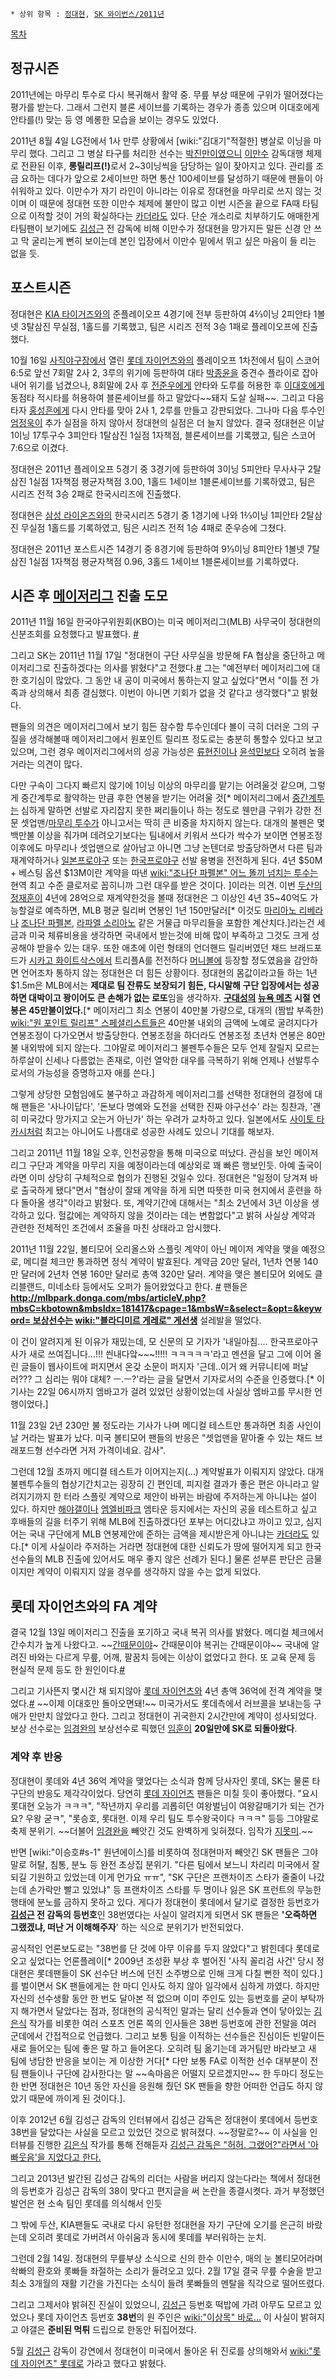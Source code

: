  * 상위 항목 : [[정대현]], [[SK 와이번스/2011년]]

[[목차]]
== 정규시즌 ==
2011년에는 마무리 투수로 다시 복귀해서 활약 중. 무릎 부상 때문에 구위가 떨어졌다는 평가를 받는다. 그래서 그런지 블론 세이브를 기록하는 경우가 종종 있으며 이대호에게 안타를(!) 맞는 등 영 메롱한 모습을 보이는 경우도 있었다.

2011년 8월 4일 LG전에서 1사 만루 상황에서 [wiki:"김대기"적절한] 병살로 이닝을 마무리 했다. 그리고 그 병살 타구를 처리한 선수는 [[박진만]]이였으니  
[[이만수]] 감독대행 체제로 전환된 이후, '''롱릴리프(!)'''로서 2~3이닝씩을 담당하는 일이 잦아지고 있다. 관리를 조금 요하는 데다가 앞으로 2세이브만 하면 통산 100세이브를 달성하기 때문에 팬들이 아쉬워하고 있다. 이만수가 자기 라인이 아니라는 이유로 정대현을 마무리로 쓰지 않는 것이며 이 때문에 정대현 또한 이만수 체제에 불만이 많고 이번 시즌을 끝으로 FA때 타팀으로 이적할 것이 거의 확실하다는 [[카더라]]도 있다. 단순 개소리로 치부하기도 애매한게 타팀팬이 보기에도 [[김성근]] 전 감독에 비해 이만수가 정대현을 망가지든 말든 신경 안 쓰고 막 굴리는게 뻔히 보이는데 본인 입장에서 이만수 밑에서 뛰고 싶은 마음이 들 리는 없을 듯.

== 포스트시즌 ==
정대현은 [[KIA 타이거즈]]와의 준플레이오프 4경기에 전부 등판하여 4⅔이닝 2피안타 1볼넷 3탈삼진 무실점, 1홀드를 기록했고, 팀은 시리즈 전적 3승 1패로 플레이오프에 진출했다.

10월 16일 [[사직야구장]]에서 열린 [[롯데 자이언츠]]와의 플레이오프 1차전에서 팀이 스코어 6:5로 앞선 7회말 2사 2, 3루의 위기에 등판하여 대타 [[박종윤]]을 중견수 플라이로 잡아내어 위기를 넘겼으나, 8회말에 2사 후 [[전준우]]에게 안타와 도루를 허용한 후 [[이대호]]에게 동점타 적시타를 허용하여 블론세이브를 하고 말았다~~돼지 도살 실패~~. 그리고 다음 타자 [[홍성흔]]에게 다시 안타를 맞아 2사 1, 2루를 만들고 강판되었다. 그나마 다음 투수인 [[엄정욱]]이 추가 실점을 하지 않아서 정대현의 실점은 더 늘지 않았다.
결국 정대현은 이날 1이닝 17투구수 3피안타 1탈삼진 1실점 1자책점, 블론세이브를 기록했고, 팀은 스코어 7:6으로 이겼다.

정대현은 2011년 플레이오프 5경기 중 3경기에 등판하여 3이닝 5피안타 무사사구 2탈삼진 1실점 1자책점 평균자책점 3.00, 1홀드 1세이브 1블론세이브를 기록하였고, 팀은 시리즈 전적 3승 2패로 한국시리즈에 진출했다.

정대현은 [[삼성 라이온즈]]와의 한국시리즈 5경기 중 1경기에 나와 1⅔이닝 1피안타 2탈삼진 무실점 1홀드를 기록하였고, 팀은 시리즈 전적 1승 4패로 준우승에 그쳤다.

정대현은 2011년 포스트시즌 14경기 중 8경기에 등판하여 9⅓이닝 8피안타 1볼넷 7탈삼진 1실점 1자책점 평균자책점 0.96, 3홀드 1세이브 1블론세이브를 기록하였다.

== 시즌 후 [[메이저리그]] 진출 도모 ==
2011년 11월 16일 한국야구위원회(KBO)는 미국 메이저리그(MLB) 사무국이 정대현의 신분조회를 요청했다고 발표했다. [http://sports.media.daum.net/baseball/news/breaking/view.html?cateid=1028&newsid=20111117100924621&p=moneytoday #]

그리고 SK는 2011년 11월 17일 "정대현이 구단 사무실을 방문해 FA 협상을 중단하고 메이저리그로 진출하겠다는 의사를 밝혔다"고 전했다.[http://sports.media.daum.net/general/news/moresports/breaking/view.html?cateid=1076&newsid=20111117172713972&p=moneytoday #]
그는 "예전부터 메이저리그에 대한 호기심이 많았다. 그 동안 내 공이 미국에서 통하는지 알고 싶었다"면서 "이틀 전 가족과 상의해서 최종 결심했다. 이번이 아니면 기회가 없을 것 같다고 생각했다"고 밝혔다.

팬들의 의견은 메이저리그에서 보기 힘든 잠수함 투수인데다 볼이 극히 더러운 그의 구질을 생각해볼때 메이저리그에서 원포인트 릴리프 정도로는 충분히 통할수 있다고 보고있으며, 그런 경우 메이저리그에서의 성공 가능성은 [[류현진]]이나 [[윤석민]]보다 오히려 높을거라는 의견이 많다.

다만 구속이 그다지 빠르지 않기에 1이닝 이상의 마무리를 맡기는 어려울것 같으며, 그렇게 중간계투로 활약하는 만큼 후한 연봉을 받기는 어려울 것[* 메이저리그에서 [[중간계투]]는 심하게 말하면 선발로 자리잡지 못한 쩌리들이나 하는 정도로 웬만큼 구위가 강한 전문 셋업맨/[[마무리 투수]]가 아니고서는 딱히 큰 비중을 차지하지 않는다. 대개의 불펜은 몇백만불 이상을 줘가며 데려오기보다는 팀내에서 키워서 쓰다가 싹수가 보이면 연봉조정 이후에도 마무리나 셋업맨으로 살아남고 아니면 그냥 논텐더로 방출당하면서 다른 팀과 재계약하거나 [[일본프로야구]] 또는 [[한국프로야구]] 선발 용병을 전전하게 된다. 4년 $50M + 베스팅 옵션 $13M이란 계약을 따낸 [[wiki:"조나단 파펠본" 어느 똘끼 넘치는 투수]]는 현역 최고 수준 클로저로 꼽히니까 그런 대우를 받은 것이다. ]이라는 의견. 이번 [[두산]]의 [[정재훈]]이 4년에 28억으로 재계약한것을 볼때 정대현은 그 이상인 4년 35~40억도 가능할걸로 예측하면, MLB 평균 릴리버 연봉인 1년 150만달러[* 이것도 [[마리아노 리베라]]나 [[조나단 파펠본]], [[라파엘 소리아노]] 같은 거물급 마무리들을 포함한 계산치다.]라는건 세금과 미국 체류비용을 생각하면 국내에서 받는것에 비해 많이 부족하고 그것도 크게 성공해야 받을수 있는 대우. 또한 애초에 이런 형태의 언더핸드 릴리버였던 채드 브래드포드가 [[시카고 화이트삭스]]에서 트리플A를 전전하다 [[머니볼]]에 등장할 정도였음을 감안하면 언어조차 통하지 않는 정대현은 더 힘든 상황이다. 정대현의 몸값이라고들 하는 1년 $1.5m은 MLB에서는 '''제대로 팀 잔류도 보장되기 힘든, 다시말해 구단 입장에서는 성공하면 대박이고 꽝이어도 큰 손해가 없는 로또'''임을 생각하자. '''[[구대성]]의 [[뉴욕 메츠]] 시절 연봉은 45만불이었다.'''[* 메이저리그 최소 연봉이 40만불 가량으로, 대개의 (짬밥 부족한) [[wiki:"원 포인트 릴리프" 스페셜리스트]]들은 40만불 내외의 금액에 노예로 굴려지다가 연봉조정이 다가오면서 방출당한다. 연봉조정을 하더라도 연봉조정 초년차 연봉은 80만불 내외밖에 되지 않는다. 그야말로 메이저리그 불펜투수들은 모두 언제 잘릴지 모르는 하루살이 신세나 다름없는 존재로, 이런 열악한 대우를 극복하기 위해 언제나 선발투수로서의 가능성을 증명하고자 애를 쓴다.]

그렇게 상당한 모험임에도 불구하고 과감하게 메이저리그를 선택한 정대현의 결정에 대해 팬들은 '사나이답다', '돈보다 명예와 도전을 선택한 진짜 야구선수' 라는 칭찬과, '괜히 미국갔다 망가지고 오는거 아닌가' 하는 우려가 교차하고 있다. 일본에서도 [[사이토 타카시]]처럼 최고는 아니어도 나름대로 성공한 사례도 있으니 기대를 해보자.

그리고 2011년 11월 18일 오후, 인천공항을 통해 미국으로 떠났다. 관심을 보인 메이저리그 구단과 계약을 마무리 지을 예정이라는데 예상외로 꽤 빠른 행보인듯. 아예 출국이라면 이미 상당히 구체적으로 협의가 진행된 것일수 있다. 정대현은 "일정이 당겨져 바로 출국하게 됐다"면서 "협상이 잘돼 계약을 하게 되면 따뜻한 미국 현지에서 훈련을 하다 돌아올 생각"이라고 밝혔다. 또, 계약기간에 대해서는 "최소 2년에서 3년 이상을 생각하고 있다. 헐값에는 계약하지 않을 것이라는 데는 변함없다"고 밝혀 사실상 계약과 관련한 전체적인 조건에서 조율을 마친 상태라고 암시했다.

2011년 11월 22일, 볼티모어 오리올스와 스플릿 계약이 아닌 메이저 계약을 맺을 예정으로, 메디컬 체크만 통과하면 정식 계약이 발효된다. 계약금 20만 달러, 1년차 연봉 140만 달러에 2년차 연봉 160만 달러로 총액 320만 달러. 계약을 맺은 볼티모어 외에도 클리블랜드, 미네소타 등에서도 오퍼가 들어왔었다고 한다. [http://mlbpark.donga.com/mbs/articleV.php?mbsC=kbotown&mbsIdx=181419&cpage=1&mbsW=&select=&opt=&keyword= #]
팬들은 '''[[http://mlbpark.donga.com/mbs/articleV.php?mbsC=kbotown&mbsIdx=181417&cpage=1&mbsW=&select=&opt=&keyword= 보상선수는]] [[wiki:"블라디미르 게레로" 게선생]]''' 설레발을 떨었다.

이 건이 알려지게 된 이유가 재밌는데, 모 신문의 모 기자가 '내일아침.... 한국프로야구사가 새로 쓰여집니다...!!! 씐내다앜~~~!!!!! ㅋㅋㅋㅋㅋ'라고 멘션을 달고 그에 이어 올린 글들이 웹사이트에 퍼지면서 온갖 소문이 퍼지자 '근데..이거 왜 커뮤니티에 퍼날러??? 그 심리는 뭐야 대체? ㅡ.ㅡ?'라는 글을 달면서 기자로서의 수준을 인증했다.[* 이 기사는 22일 06시까지  엠바고가 걸려 있었던 상황이었는데 사실상 엠바고를 무시한 언행이었다.]

11월 23일 2년 230만 불 정도라는 기사가 나며 메디컬 테스트만 통과하면 최종 사인이 날 거라는 발표가 났다. 미국 볼티모어 팬들의 반응은 "셋업맨을 맡아줄 수 있는 채드 브래포드형 선수라면 거저 가격이네요. 감사".

그런데 12월 초까지 메디컬 테스트가 이어지는지(…) 계약발표가 이뤄지지 않았다. 대개 불펜투수들의 협상기간치고는 굉장히 긴 편인데, 피지컬 결과가 좋은 편은 아니라고 알려지기까지 한 터라 스플릿 계약으로 제안이 바뀌는 바람에 주저하는게 아니냐는 설이 있다. 하지만 [[해야갤]]이나 [[엠엘비파크]] 엠타운 등지에서는 자신의 공을 테스트하고 싶고 후배들의 길을 터주기 위해 MLB에 진출하겠다던 포부는 어디갔냐고 까이고 있고, 심지어는 국내 구단에게 MLB 연봉제안에 준하는 금액을 제시받은게 아니냐는 [[카더라]]도 있다.[* 이게 사실이라 주저하는 거라면 정대현에 대한 신뢰도가 땅에 떨어지게 되고 한국 선수들의 MLB 진출에 있어서도 매우 좋지 않은 선례가 된다.] 물론 섣부른 판단은 금물이지만 계약이 이뤄지지 않을 경우를 생각하지 않을 수는 없게 되었다.

== 롯데 자이언츠와의 FA 계약 ==
결국 12월 13일 메이저리그 진출을 포기하고 국내 복귀 의사를 밝혔다. 메디컬 체크에서 간수치가 높게 나왔다고. ~~[[간때문이야]]~ 간때문이야 복귀는 간때문이야~~ 국내에 알려진 바와는 다르게 무릎, 어깨, 팔꿈치 등에는 이상이 없었다고 한다. 또 교육 문제 등 현실적 문제 등도 한 원인이다.[http://sports.news.nate.com/view/20111213n15046 #]

그리고 기사뜬지 몇시간 채 되지않아 [[롯데 자이언츠]]와 4년 총액 36억에 전격 계약을 맺었다.[http://news.naver.com/main/read.nhn?mode=LSD&mid=sec&sid1=107&oid=109&aid=0002285556 #] ~~이제 이대호만 돌아오면돼!~~
미국가서도 롯데측에서 러브콜을 보내는등 구애가 만만치 않았다고 한다. 그리고 정대현이 귀국한지 2시간만에 계약이 성사되었다. 보상 선수로는 [[임경완]]의 보상선수로 픽했던 [[임훈]]이 '''20일만에 SK로 되돌아왔다'''.

=== 계약 후 반응 ===
정대현이 롯데와 4년 36억 계약을 맺었다는 소식과 함께 당사자인 롯데, SK는 물론 타 구단의 반응도 제각각이었다. 당연히 [[롯데 자이언츠]] 팬들은 미칠 듯이 좋아했다. "요시 롯대현 오능가 ㅋㅋㅋ", "작년까지 우리를 괴롭히던 여왕벌님이 여왕갈매기가 되는 건가요? 우왕 굳ㅋ", "롯승호, 롯대현. 이제 우리 팀도 투수왕국이다 ㅋㅋㅋ" 등등 그야말로 축제 분위기. ~~더불어 [[임경완]]을 빼앗긴 것도 완벽하게 잊혀졌다. 임작가 [[지못미]].~~

반면 [wiki:"이승호#s-1" 원년에이스]를 비롯하여 정대현마저 빼앗긴 SK 팬들은 그야말로 허탈, 침통, 분노 등 완전 초상집 분위기. "다른 팀에서 보느니 차리리 미국에서 잘되길 기원하고 있었는데 이게 먼가요 ㅠㅠ", "SK 구단은 프랜차이즈 스타가 줄줄이 나갔는데 손가락만 빨고 있었냐" 등 프랜차이즈 스타를 두 명이나 잃은 SK 프런트의 무능한 행태에 분노를 금하지 못하고 있다. 게다가 정대현이 롯데에서 달기로 결정한 등번호가 '''[[김성근]] 전 감독의 등번호'''인 38번였다는 사실이 알려지게 되면서 SK 팬들은 ''''오죽하면 그랬겠냐, 떠난 거 이해해주자'''' 하는 식으로 분위기가 반전되었다.

공식적인 언론보도로는 "38번를 단 것에 아무 이유를 두지 않았다"고 밝힌데다 롯데로 오고 싶었다는 언론플레이[* 2009년 조성환 부상 후 벌어진 '사직 꼴리검 사건' 당시 정대현은 롯데팬들이 SK 선수단 버스에 던진 소주병으로 인해 크게 다칠 뻔한 적이 있다.]를 벌이면서 SK 팬들에게는 한 마디 인사도 하지 않아 일각에서 심하게 까였다. 하지만 자신의 선수생활 동안 한 번도 달아본 적 없으며 이미 주인도 있는 등번호를 굳이 부탁까지 해가면서 달았다는 점과, 정대현의 공식적인 말과는 달리 선수들과 연이 닿아있는 [[김은식]] 작가를 비롯한 여러 스포츠 언론 쪽의 인사들은 38번 등번호에 관한 전말을 여러 군데에서 간접적으로 언급했다. 그리고 보통 팀을 이적하는 선수들은 진심이든 빈말이든 새로 들어오는 팀에 좋은 말 하고 들어온다. 오히려 팀 옮기는데 과거팀만 바라보고 새 팀에 냉담한 반응을 보이는 게 이상한 거다[* 다만 보통 FA로 이적한 선수 대부분이 전 팀 팬들이나 구단에 감사한다는 말 ~~속마음은 어떨지 모르겠지만~~ 한 두마디 정도는 한 반면 정대현은 10년 동안 자신을 응원해 줬던 SK 팬들을 향한 어떠한 언급도 하지 않았기 때문에 까이게 된 것이다.].

이후 2012년 6월 김성근 감독의 인터뷰에서 김성근 감독은 정대현이 롯데에서 등번호 38번을 달았다는 사실을 모르고 있었던 것으로 밝혀졌다. ~~정말로?~~ 이 사실을 인터뷰를 진행한 [[김은식]] 작가를 통해 전해듣자 [http://www.pressian.com/article/article.asp?article_num=30120621155014&Section=&page=1 김성근 감독은 "허허. 그랬어?"라면서 '아빠웃음'을 지었다고 한다.]

그리고 2013년 발간된 김성근 감독의 리더는 사람을 버리지 않는다라는 책에서 정대현의 등번호가 김성근 감독의 38이 맞다고 편지글을 써 논란을 종결시켯다. 과거 부정했던 발언은 현 소속 팀인 롯데를 의식해서 인듯

그 밖에 두산, KIA팬들도 국내로 다시 유턴한 정대현을 자기 구단에 오기를 은근히 바랐는데 오히려 롯데로 가버려서 아쉬움과 동시에 롯데를 부러워하는 눈치.

그런데 2월 14일. 정대현의 무릎부상 소식으로 신의 한수 이만수, 매의 눈 볼티모어라며 솩빠의 환호와 롯빠들 좌절하는 소리가 들려오고 있다. 2월 17일 결국 무릎 수술을 받고 최소 3개월의 재활 기간을 가진다는 소식이 들려 롯빠들의 멘탈을 직각으로 떨어뜨렸다. 

그리고 그제서야 밝혀진 진실이 있었으니, [[김성근]] 등번호 떡밥에 가려 아무도 모르고 있었으나 롯데 자이언츠 등번호 '''38번'''의 원 주인은 [[wiki:"이상목" 바로…]] 이 사실이 밝혀지고 야갤은 '''준비된 먹튀''' 드립으로 한동안 뒤집어졌다.

5월 [[김성근]] 감독이 강연에서 정대현이 미국에서 돌아온 뒤 진로를 상의해와서 [[wiki:"롯데 자이언츠" 롯데]]로 가라고 했다고 밝혔다.
